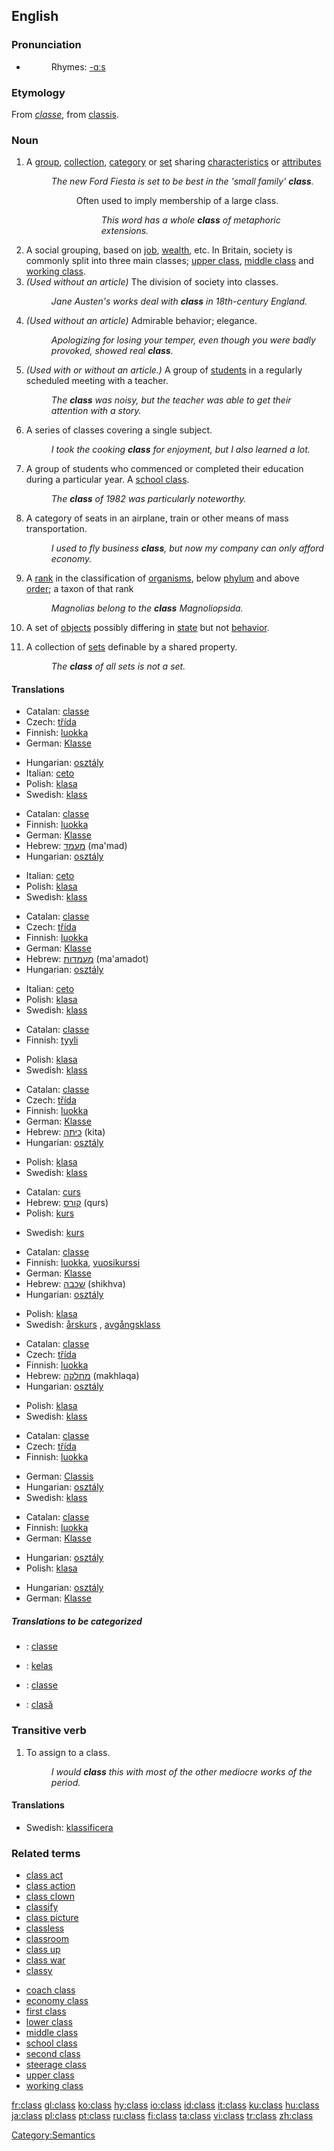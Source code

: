 ==English==
{{wikipedia}}
{{rank|greatly|floor|example|983|class|century|sorry|share}}

===Pronunciation===
*{{audio|en-us-class.ogg|Audio (US)}}
*:Rhymes: [[Rhymes:English:-ɑːs|-ɑːs]]

===Etymology===
From {{F.}} ''[[classe]]'', from {{L.}} [[classis]].

===Noun===
{{en-noun|es}}

# A [[group]], [[collection]], [[category]] or [[set]] sharing [[characteristic]]s or [[attribute]]s
#: ''The new Ford Fiesta is set to be best in the 'small family' '''class'''.''
#::Often used to imply membership of a large class.
#::: ''This word has a whole '''class''' of metaphoric extensions.''
# A social grouping, based on [[job]], [[wealth]], etc. In Britain, society is commonly split into three main classes; [[upper class]], [[middle class]] and [[working class]].
# ''(Used without an article)'' The division of society into classes.
#: ''Jane Austen's works deal with '''class''' in 18th-century England.''
# ''(Used without an article)'' Admirable behavior; elegance.
#: ''Apologizing for losing your temper, even though you were badly provoked, showed real '''class'''.''
# ''(Used with or without an article.)'' A group of [[student]]s in a regularly scheduled meeting with a teacher.
#: ''The '''class''' was noisy, but the teacher was able to get their attention with a story.''
# A series of classes covering a single subject.
#: ''I took the cooking '''class''' for enjoyment, but I also learned a lot.''
# A group of students who commenced or completed their education during a particular year. A [[school class]].
#: ''The '''class''' of 1982 was particularly noteworthy.''
# A category of seats in an airplane, train or other means of mass transportation.
#: ''I used to fly business '''class''', but now my company can only afford economy.''
# {{context|biology|taxonomy}} A [[rank]] in the classification of [[organism]]s, below [[phylum]] and above [[order]]; a taxon of that rank
#: ''Magnolias belong to the '''class''' Magnoliopsida.''
# {{computing}} A set of [[object]]s possibly differing in [[state]] but not [[behavior]].
# {{math}} A collection of [[set]]s definable by a shared property.
#: ''The '''class''' of all sets is not a set.''

====Translations====
{{trans-top|A group, collection, category or set sharing characteristics or attributes}}
*Catalan: [[classe]] {{f}}
*Czech: [[třída]] {{f}}
*Finnish: [[luokka]]
*German: [[Klasse]] {{f}}
{{trans-mid}}
*Hungarian: [[osztály]]
*Italian: [[ceto]] {{m}}
*Polish: [[klasa]] {{f}}
*Swedish: [[klass]] {{c}}
{{trans-bottom}}

{{trans-top|A social grouping, based on job, wealth, etc.}}
*Catalan: [[classe]] {{f}}
*Finnish: [[luokka]]
*German: [[Klasse]] {{f}}
*Hebrew: [[מעמד]] (ma'mad) {{m}}
*Hungarian: [[osztály]]
{{trans-mid}}
*Italian: [[ceto]] {{m}}
*Polish: [[klasa]] {{f}}
*Swedish: [[klass]] {{c}}
{{trans-bottom}}

{{trans-top|The division of society into classes}}
*Catalan: [[classe]] {{f}}
*Czech: [[třída]] {{f}}
*Finnish: [[luokka]]
*German: [[Klasse]] {{f}}
*Hebrew: [[מעמדות]] (ma'amadot) {{m}} {{p}}
*Hungarian: [[osztály]]
{{trans-mid}}
*Italian: [[ceto]] {{m}}
*Polish: [[klasa]] {{f}}
*Swedish: [[klass]] {{c}}
{{trans-bottom}}

{{trans-top|Admirable behavior; elegance}}
*Catalan: [[classe]] {{f}}
*Finnish: [[tyyli]]
{{trans-mid}}
*Polish: [[klasa]] {{f}}
*Swedish: [[klass]] {{c}}
{{trans-bottom}}

{{trans-top|A group of students in a regularly scheduled meeting with a teacher}}
*Catalan: [[classe]] {{f}}
*Czech: [[třída]] {{f}}
*Finnish: [[luokka]]
*German: [[Klasse]] {{f}}
*Hebrew: [[כיתה]] (kita) {{f}}
*Hungarian: [[osztály]]
{{trans-mid}}
*Polish: [[klasa]] {{f}}
*Swedish: [[klass]] {{c}}
{{trans-bottom}}

{{trans-top|A series of classes covering a single subject}}
*Catalan: [[curs]] {{m}}
*Hebrew: [[קורס]] (qurs) {{m}}
*Polish: [[kurs]]
{{trans-mid}}
*Swedish: [[kurs]] {{c}}
{{trans-bottom}}

{{trans-top|A group of students who commenced or completed their education during a particular year}}
*Catalan: [[classe]] {{f}}
*Finnish: [[luokka]], [[vuosikurssi]]
*German: [[Klasse]] {{f}}
*Hebrew: [[שכבה]] (shikhva) {{f}}
*Hungarian: [[osztály]]
{{trans-mid}}
*Polish: [[klasa]] {{f}}
*Swedish: [[årskurs]] {{c}}, [[avgångsklass]] {{c}}
{{trans-bottom}}

{{trans-top|A category of seats in an airplane, train or other means of mass transportation}}
*Catalan: [[classe]] {{f}}
*Czech: [[třída]] {{f}}
*Finnish: [[luokka]]
*Hebrew: [[מחלקה]] (makhlaqa) {{f}}
*Hungarian: [[osztály]]
{{trans-mid}}
*Polish: [[klasa]] {{f}}
*Swedish: [[klass]] {{c}}
{{trans-bottom}}

{{trans-top|The classification below Phylum and above Order}}
*Catalan: [[classe]] {{f}}
*Czech: [[třída]] {{f}}
*Finnish: [[luokka]]
{{trans-mid}}
*German: [[Classis]] {{f}}
*Hungarian: [[osztály]]
*Swedish: [[klass]] {{c}}
{{trans-bottom}}

{{trans-top|A set of objects possibly differing in state but not behavior}}
*Catalan: [[classe]] {{f}}
*Finnish: [[luokka]]
*German: [[Klasse]] {{f}}
{{trans-mid}}
*Hungarian: [[osztály]]
*Polish: [[klasa]] {{f}}
{{trans-bottom}}

{{trans-top|A collection of sets definable by a shared property}}
*Hungarian: [[osztály]]
*German: [[Klasse]] {{f}}
{{trans-mid}}
{{trans-bottom}}

=====Translations to be categorized=====
{{checktrans}}
{{top}}
*{{ttbc|Interlingua}}: [[classe]]
*{{ttbc|Indonesian}}: [[kelas]]
{{mid}}
*{{ttbc|Portuguese}}: [[classe]]
*{{ttbc|Romanian}}: [[clasă]] {{f}}
{{bottom}}

===Transitive verb===
{{en-verb|classes|classing|classed}}

# To assign to a class.
#: ''I would '''class''' this with most of the other mediocre works of the period.''

====Translations====
*Swedish: [[klassificera]]

===Related terms===
{{top3}}
*[[class act]]
*[[class action]]
*[[class clown]]
*[[classify]]
*[[class picture]]
*[[classless]]
*[[classroom]]
*[[class up]]
*[[class war]]
*[[classy]]
{{mid3}}
*[[coach class]]
*[[economy class]]
*[[first class]]
*[[lower class]]
*[[middle class]]
*[[school class]]
*[[second class]]
*[[steerage class]]
*[[upper class]]
*[[working class]]
{{bottom}}

[[Category:Semantics]]

[[fr:class]]
[[gl:class]]
[[ko:class]]
[[hy:class]]
[[io:class]]
[[id:class]]
[[it:class]]
[[ku:class]]
[[hu:class]]
[[ja:class]]
[[pl:class]]
[[pt:class]]
[[ru:class]]
[[fi:class]]
[[ta:class]]
[[vi:class]]
[[tr:class]]
[[zh:class]]